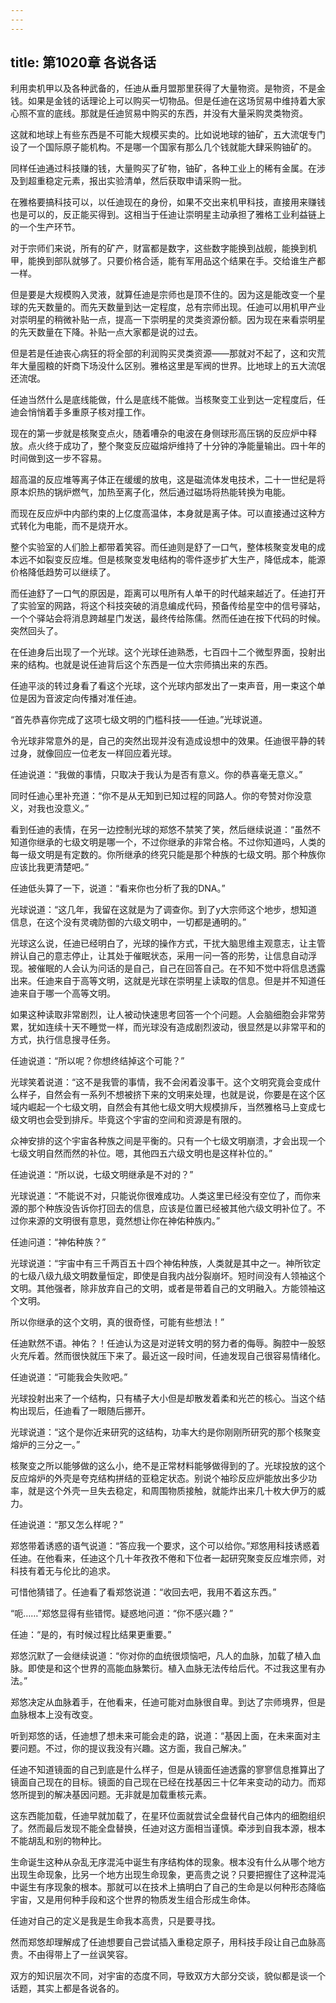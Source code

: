```yaml
---
---
---
```

title: 第1020章 各说各话
---



利用卖机甲以及各种武备的，任迪从垂月盟那里获得了大量物资。是物资，不是金钱。如果是金钱的话理论上可以购买一切物品。但是任迪在这场贸易中维持着大家心照不宣的底线。那就是任迪贸易中购买的东西，并没有大量采购灵类物资。

这就和地球上有些东西是不可能大规模买卖的。比如说地球的铀矿，五大流氓专门设了一个国际原子能机构。不是哪一个国家有那么几个钱就能大肆采购铀矿的。

同样任迪通过科技赚的钱，大量购买了矿物，铀矿，各种工业上的稀有金属。在涉及到超重稳定元素，报出实验清单，然后获取申请采购一批。

在雅格要搞科技可以，以任迪现在的身份，如果不交出来机甲科技，直接用来赚钱也是可以的，反正能买得到。这相当于任迪让崇明星主动承担了雅格工业利益链上的一个生产环节。

对于宗师们来说，所有的矿产，财富都是数字，这些数字能换到战舰，能换到机甲，能换到部队就够了。只要价格合适，能有军用品这个结果在手。交给谁生产都一样。

但是要是大规模购入灵液，就算任迪是宗师也是顶不住的。因为这是能改变一个星球的先天数量的。而先天数量到达一定程度，总有宗师出现。任迪可以用机甲产业对崇明星的稍微补贴一点，提高一下崇明星的灵类资源份额。因为现在来看崇明星的先天数量在下降。补贴一点大家都是说的过去。

但是若是任迪丧心病狂的将全部的利润购买灵类资源——那就对不起了，这和灾荒年大量囤粮的奸商下场没什么区别。雅格这里是军阀的世界。比地球上的五大流氓还流氓。

任迪当然什么是底线能做，什么是底线不能做。当核聚变工业到达一定程度后，任迪会悄悄着手多重原子核对撞工作。

现在的第一步就是核聚变点火，随着嘈杂的电波在身侧球形高压锅的反应炉中释放。点火终于成功了，整个聚变反应磁熔炉维持了十分钟的净能量输出。四十年的时间做到这一步不容易。

超高温的反应堆等离子体正在缓缓的放电，这是磁流体发电技术，二十一世纪是将原本炽热的锅炉燃气，加热至离子化，然后通过磁场将热能转换为电能。

而现在反应炉中内部约束的上亿度高温体，本身就是离子体。可以直接通过这种方式转化为电能，而不是烧开水。

整个实验室的人们脸上都带着笑容。而任迪则是舒了一口气，整体核聚变发电的成本远不如裂变反应堆。但是核聚变发电结构的零件逐步扩大生产，降低成本，能源价格降低趋势可以继续了。

而任迪舒了一口气的原因是，距离可以甩所有人单干的时代越来越近了。任迪打开了实验室的网路，将这个科技突破的消息编成代码，预备传给星空中的信号驿站，一个个驿站会将消息跨越星门发送，最终传给陈儒。然而任迪在按下代码的时候。突然回头了。

在任迪身后出现了一个光球。这个光球任迪熟悉，七百四十二个微型界面，投射出来的结构。也就是说任迪背后这个东西是一位大宗师搞出来的东西。

任迪平淡的转过身看了看这个光球，这个光球内部发出了一束声音，用一束这个单位是因为音波定向传播对准任迪。

“首先恭喜你完成了这项七级文明的门槛科技——任迪。”光球说道。

令光球非常意外的是，自己的突然出现并没有造成设想中的效果。任迪很平静的转过身，就像回应一位老友一样回应着光球。

任迪说道：“我做的事情，只取决于我认为是否有意义。你的恭喜毫无意义。”

同时任迪心里补充道：“你不是从无知到已知过程的同路人。你的夸赞对你没意义，对我也没意义。”

看到任迪的表情，在另一边控制光球的郑悠不禁笑了笑，然后继续说道：“虽然不知道你继承的七级文明是哪一个，不过你继承的非常合格。不过你知道吗，人类的每一级文明是有定数的。你所继承的终究只能是那个种族的七级文明。那个种族你应该比我更清楚吧。”

任迪低头算了一下，说道：“看来你也分析了我的DNA。”

光球说道：“这几年，我留在这就是为了调查你。到了y大宗师这个地步，想知道信息，在这个没有灵魂防御的六级文明中，一切都是通明的。”

光球这么说，任迪已经明白了，光球的操作方式，干扰大脑思维主观意志，让主管辨认自己的意志停止，让其处于催眠状态，采用一问一答的形势，让信息自动浮现。被催眠的人会认为问话的是自己，自己在回答自己。在不知不觉中将信息透露出来。任迪来自于高等文明，这就是光球在崇明星上读取的信息。但是并不知道任迪来自于哪一个高等文明。

如果这种读取非常剧烈，让人被动快速思考回答一个个问题。人会脑细胞会非常劳累，犹如连续十天不睡觉一样，而光球没有造成剧烈波动，很显然是以非常平和的方式，执行信息搜寻任务。

任迪说道：“所以呢？你想终结掉这个可能？”

光球笑着说道：“这不是我管的事情，我不会闲着没事干。这个文明究竟会变成什么样子，自然会有一系列不想被挤下来的文明来处理，也就是说，你要是在这个区域内崛起一个七级文明，自然会有其他七级文明大规模排斥，当然雅格马上变成七级文明也会受到排斥。毕竟这个宇宙的空间和资源是有限的。

众神安排的这个宇宙各种族之间是平衡的。只有一个七级文明崩溃，才会出现一个七级文明自然而然的补位。嗯，其他四五六级文明也是这样补位的。”

任迪说道：“所以说，七级文明继承是不对的？”

光球说道：“不能说不对，只能说你很难成功。人类这里已经没有空位了，而你来源的那个种族没告诉你打回去的信息，应该是位置已经被其他六级文明补位了。不过你来源的文明很有意思，竟然想让你在神佑种族内。”

任迪问道：“神佑种族？”

光球说道：“宇宙中有三千两百五十四个神佑种族，人类就是其中之一。神所钦定的七级八级九级文明数量恒定，即使是自我内战分裂崩坏。短时间没有人领袖这个文明。其他强者，除非放弃自己的文明，或者是带着自己的文明融入。方能领袖这个文明。

所以你继承的这个文明，真的很奇怪，可能有些想法！”

任迪默然不语。神佑？！任迪认为这是对逆转文明的努力者的侮辱。胸腔中一股怒火充斥着。然而很快就压下来了。最近这一段时间，任迪发现自己很容易情绪化。

任迪说道：“可能我会失败吧。”

光球投射出来了一个结构，只有橘子大小但是却散发着柔和光芒的核心。当这个结构出现后，任迪看了一眼随后挪开。

光球说道：“这个是你近来研究的这结构，功率大约是你刚刚所研究的那个核聚变熔炉的三分之一。”

核聚变之所以能够做的这么小，绝不是正常材料能够做得到的了。光球投放的这个反应熔炉的外壳是夸克结构拼结的亚稳定状态。别说个袖珍反应炉能放出多少功率，就是这个外壳一旦失去稳定，和周围物质接触，就能炸出来几十枚大伊万的威力。

任迪说道：“那又怎么样呢？”

郑悠带着诱惑的语气说道：“答应我一个要求，这个可以给你。”郑悠用科技诱惑着任迪。在他看来，任迪这个几十年孜孜不倦和下位者一起研究聚变反应堆宗师，对科技有着无与伦比的追求。

可惜他猜错了。任迪看了看郑悠说道：“收回去吧，我用不着这东西。”

“呃……”郑悠显得有些错愕。疑惑地问道：“你不感兴趣？”

任迪：“是的，有时候过程比结果更重要。”

郑悠沉默了一会继续说道：“你对你的血统很烦恼吧，凡人的血脉，加载了植入血脉。即使是和这个世界的高能血脉繁衍。植入血脉无法传给后代。不过我这里有办法。”

郑悠决定从血脉着手，在他看来，任迪可能对血脉很自卑。到达了宗师境界，但是血脉根本上没有改变。

听到郑悠的话，任迪想了想未来可能会走的路，说道：“基因上面，在未来面对主要问题。不过，你的提议我没有兴趣。这方面，我自己解决。”

任迪不知道镜面的自己到底是什么样子，但是从镜面任迪透露的寥寥信息推算出了镜面自己现在的目标。镜面的自己现在已经在找基因三十亿年来变动的动力。而郑悠所提到的解决基因问题。无非就是加载重核元素。

这东西能加载，任迪早就加载了，在星环位面就尝试全盘替代自己体内的细胞组织了。然而最后发现不能全盘替换，任迪对这方面相当谨慎。牵涉到自我本源，根本不能胡乱和别的物种比。

生命诞生这种从杂乱无序混沌中诞生有序结构体的现象。根本没有什么从哪个地方出现生命现象，比另一个地方出现生命现象，更高贵之说？只要把握住了这种混沌中诞生有序现象的根本。那就可以在技术上搞明白了自己的生命是以何种形态降临宇宙，又是用何种手段和这个世界的物质发生组合形成生命体。

任迪对自己的定义是我是生命我本高贵，只是要寻找。

然而郑悠却理解成了任迪想要自己尝试插入重稳定原子，用科技手段让自己血脉高贵。不由得带上了一丝讽笑容。

双方的知识层次不同，对宇宙的态度不同，导致双方大部分交谈，貌似都是谈一个话题，其实上都是各说各的。